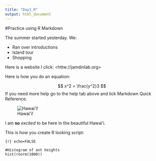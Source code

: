 ```yaml
---
title: "Day1_R"
output: html_document
---
```


#Practice using R Markdown 

The summer started yesterday. We:

- Ran over introductions
- Island tour
- Shopping

Here is a website I click: <httw://jamdinlab.org>

Here is how you do an equation:

$$ x^2 = \frac{y^2}3 $$
If you need more help go to the help tab above and lick Markdown Quick Reference.

![Hawai'i!](data/hawaii.jpg)

I am **so** *excited* to be here in the beautiful Hawai'i.

This is how you create R looking script:
```
{r} echo=FALSE

#Histogram of ant heights
hist(rnorm(1000))

```